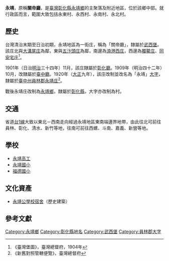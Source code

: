 {{noteTA　
|1 = zh-cn:庄; zh-hk:庄; zh-tw:庄;
}}
'''永靖'''，原稱'''關帝廳'''，是[[臺灣|臺灣]][[彰化縣|彰化縣]][[永靖鄉|永靖鄉]]的主聚落及附近地區，位於該鄉中部。就行政區而言，範圍大致包括永東村、永西村、永南村、永北村。

==歷史==
台灣清治末期至日治初期，永靖地區為一街庄，稱為「關帝廳」，隸屬於[[武西堡|武西堡]]。該庄北與[[大溝尾庄|大溝尾庄]]為鄰，東與[[五汴頭庄|五汴頭庄]]為鄰，南邊為[[湳港西庄|湳港西庄]]，西邊為[[獨鰲庄|獨鰲庄]]、[[同安宅庄|同安宅庄]]<ref>《臺灣堡圖》，臺灣總督府，1904年</ref>。

1901年（日治[[明治|明治]]三十四年）11月，該庄隸屬於[[彰化廳|彰化廳]]。1909年（明治四十二年）10月，改隸屬於[[臺中廳|臺中廳]]。1920年（[[大正|大正]]九年），該庄改制並改名為「永靖」[[大字|大字]]，隸屬於[[臺中州|臺中州]][[員林郡|員林郡]][[永靖庄|永靖庄]]<ref>《新舊對照管轄便覽》，臺灣總督府</ref>。

戰後永靖庄改制為[[永靖鄉|永靖鄉]]，隸屬於[[彰化縣|彰化縣]]，大字亦改制為村。

==交通==
省道[[台1線|台1線]]大致以東北－西南走向經過永靖地區東南端邊界地帶，由此往北可前往員林、彰化、清水、新竹等地，往南可前往西螺、斗南、嘉義、新營等地。

==學校==
*[[永靖高工|永靖高工]]
*[[永靖國小|永靖國小]]
*[[福德國小|福德國小]]

==文化資產==
*[[永靖公學校宿舍|永靖公學校宿舍]]（歷史建築）

==參考文獻==
{{reflist}}

{{員林郡}}
[[Category:永靖鄉|Category:永靖鄉]]
[[Category:彰化縣地名|Category:彰化縣地名]]
[[Category:武西堡|Category:武西堡]]
[[Category:員林郡大字|Category:員林郡大字]]